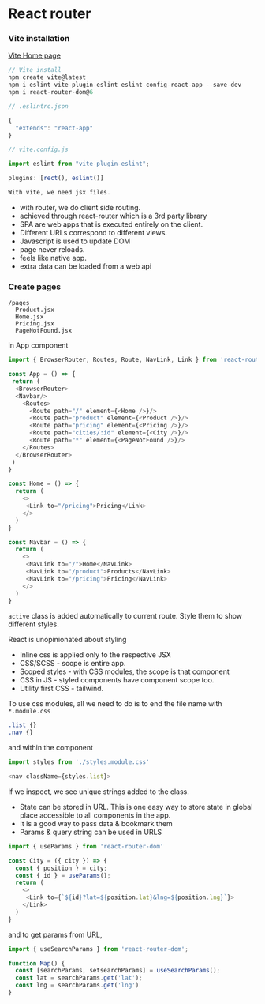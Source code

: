 # React router

### Vite installation 

[Vite Home page](https://vitejs.dev/guide/)

```js
// Vite install 
npm create vite@latest
npm i eslint vite-plugin-eslint eslint-config-react-app --save-dev
npm i react-router-dom@6

// .eslintrc.json 

{
  "extends": "react-app"
}

// vite.config.js 

import eslint from "vite-plugin-eslint";

plugins: [rect(), eslint()]

With vite, we need jsx files.
```

- with router, we do client side routing.
- achieved through react-router which is a 3rd party library
- SPA are web apps that is executed entirely on the client.
- Different URLs correspond to different views.
- Javascript is used to update DOM
- page never reloads.
- feels like native app.
- extra data can be loaded from a web api 

### Create pages 

```
/pages 
  Product.jsx 
  Home.jsx 
  Pricing.jsx
  PageNotFound.jsx
```
in App component 

```js
import { BrowserRouter, Routes, Route, NavLink, Link } from 'react-router-dom'

const App = () => {
 return (
  <BrowserRouter>
  <Navbar/>
    <Routes>
      <Route path="/" element={<Home />}/> 
      <Route path="product" element={<Product />}/>
      <Route path="pricing" element={<Pricing />}/>
      <Route path="cities/:id" element={<City />}/>
      <Route path="*" element={<PageNotFound />}/>
    </Routes>
  </BrowserRouter>
 )
}

const Home = () => {
  return (
    <>
     <Link to="/pricing">Pricing</Link>
    </>
  )
}

const Navbar = () => {
  return (
    <>
     <NavLink to="/">Home</NavLink>
     <NavLink to="/product">Products</NavLink>
     <NavLink to="/pricing">Pricing</NavLink>
    </>
  )
}

```
`active` class is added automatically to current route. Style them to show different styles.

React is unopinionated about styling 

- Inline css is applied only to the respective JSX 
- CSS/SCSS - scope is entire app. 
- Scoped styles - with CSS modules, the scope is that component 
- CSS in JS - styled components have component scope too.
- Utility first CSS - tailwind.

To use css modules, all we need to do is to end the file name with `*.module.css` 

```css 
.list {}
.nav {}
```
and within the component 

```js 
import styles from './styles.module.css'

<nav className={styles.list}>
```
If we inspect, we see unique strings added to the class.

- State can be stored in URL. This is one easy way to store state in global place accessible to all components in the app.
- It is a good way to pass data & bookmark them 
- Params & query string can be used in URLS

```js 
import { useParams } from 'react-router-dom'

const City = ({ city }) => {
  const { position } = city;
  const { id } = useParams();
  return (
    <>
     <Link to={`${id}?lat=${position.lat}&lng=${position.lng}`}>
    </Link>
  )
}
```

and to get params from URL, 

```js 
import { useSearchParams } from 'react-router-dom';

function Map() {
  const [searchParams, setsearchParams] = useSearchParams();
  const lat = searchParams.get('lat');
  const lng = searchParams.get('lng')
}

```